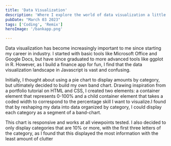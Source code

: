 ```yaml
---
title: 'Data Visualization'
description: 'Where I explore the world of data visualization a little bit at a time...'
pubDate: "March 03 2023"
tags: ['Coding', 'Remix']
heroImage: '/bankapp.png'

---
```


Data visualization has become increasingly important to me since starting my career in industry. I started with basic tools like Microsoft Office and Google Docs, but have since graduated to more advanced tools like ggplot in R. However, as I build a finance app for fun, I find that the data visualization landscape in Javascript is vast and confusing.

 Initially, I thought about using a pie chart to display amounts by category, but ultimately decided to build my own band chart. Drawing inspiration from a portfolio tutorial on HTML and CSS, I created two elements: a container element that represents 0-100% and a child container element that takes a coded width to correspond to the percentage skill I want to visualize.I found that by reshaping my data into data organized by category, I could display each category as a segment of a band-chart.

This chart is responsive and works at all viewpoints tested. I also decided to only display categories that are 10% or more, with the first three letters of the category, as I found that this displayed the most information with the least amount of clutter

